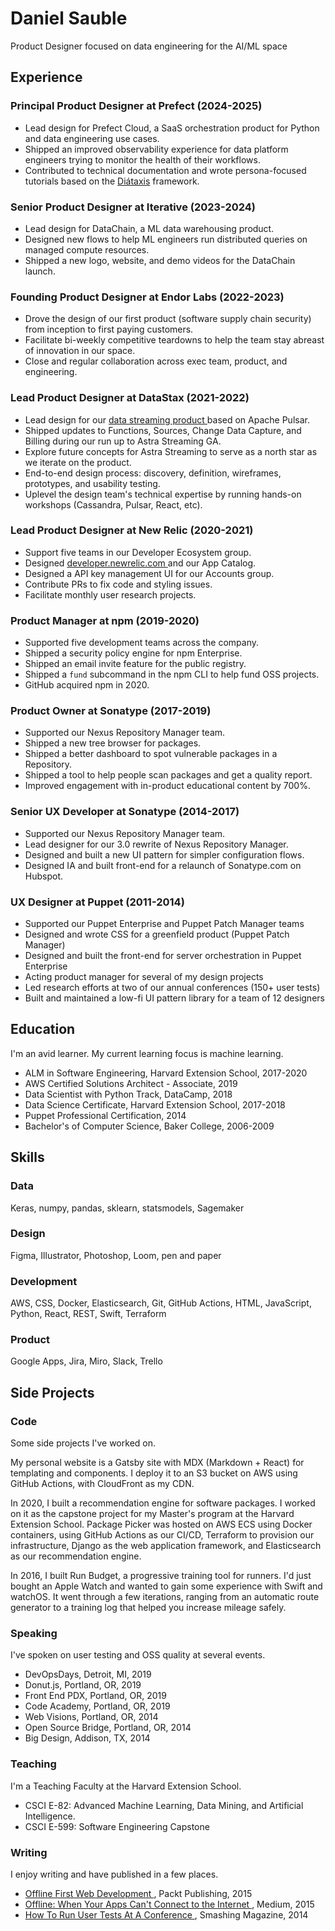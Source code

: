 

<SEO title="Resume" />

# Daniel Sauble

Product Designer focused on data engineering for the AI/ML space

## Experience

### Principal Product Designer at Prefect (2024-2025)

- Lead design for Prefect Cloud, a SaaS orchestration product for Python and data engineering use cases.
- Shipped an improved observability experience for data platform engineers trying to monitor the health of their workflows.
- Contributed to technical documentation and wrote persona-focused tutorials based on the <a href="https://diataxis.fr">Diátaxis</a> framework.

### Senior Product Designer at Iterative (2023-2024)

- Lead design for DataChain, a ML data warehousing product.
- Designed new flows to help ML engineers run distributed queries on managed compute resources.
- Shipped a new logo, website, and demo videos for the DataChain launch.

### Founding Product Designer at Endor Labs (2022-2023)

- Drove the design of our first product (software supply chain security) from inception to first paying customers.
- Facilitate bi-weekly competitive teardowns to help the team stay abreast of innovation in our space.
- Close and regular collaboration across exec team, product, and engineering.

### Lead Product Designer at DataStax (2021-2022)

- Lead design for our <a href="https://www.datastax.com/products/astra-streaming" target="_blank">data streaming product <i class="fa fa-external-link" aria-hidden="true"></i></a> based on Apache Pulsar.
- Shipped updates to Functions, Sources, Change Data Capture, and Billing during our run up to Astra Streaming GA.
- Explore future concepts for Astra Streaming to serve as a north star as we iterate on the product.
- End-to-end design process: discovery, definition, wireframes, prototypes, and usability testing.
- Uplevel the design team's technical expertise by running hands-on workshops (Cassandra, Pulsar, React, etc).

### Lead Product Designer at New Relic (2020-2021)

- Support five teams in our Developer Ecosystem group.
- Designed <a href="https://developer.newrelic.com" target="_blank">developer.newrelic.com <i class="fa fa-external-link" aria-hidden="true"></i></a> and our App Catalog.
- Designed a API key management UI for our Accounts group.
- Contribute PRs to fix code and styling issues.
- Facilitate monthly user research projects.

### Product Manager at npm (2019-2020)

- Supported five development teams across the company.
- Shipped a security policy engine for npm Enterprise.
- Shipped an email invite feature for the public registry.
- Shipped a `fund` subcommand in the npm CLI to help fund OSS projects.
- GitHub acquired npm in 2020.

### Product Owner at Sonatype (2017-2019)

- Supported our Nexus Repository Manager team.
- Shipped a new tree browser for packages.
- Shipped a better dashboard to spot vulnerable packages in a Repository.
- Shipped a tool to help people scan packages and get a quality report.
- Improved engagement with in-product educational content by 700%.

### Senior UX Developer at Sonatype (2014-2017)

- Supported our Nexus Repository Manager team.
- Lead designer for our 3.0 rewrite of Nexus Repository Manager.
- Designed and built a new UI pattern for simpler configuration flows.
- Designed IA and built front-end for a relaunch of Sonatype.com on Hubspot.

### UX Designer at Puppet (2011-2014)

- Supported our Puppet Enterprise and Puppet Patch Manager teams
- Designed and wrote CSS for a greenfield product (Puppet Patch Manager)
- Designed and built the front-end for server orchestration in Puppet Enterprise
- Acting product manager for several of my design projects
- Led research efforts at two of our annual conferences (150+ user tests)
- Built and maintained a low-fi UI pattern library for a team of 12 designers

## Education

I'm an avid learner. My current learning focus is machine learning.

- ALM in Software Engineering, Harvard Extension School, 2017-2020
- AWS Certified Solutions Architect - Associate, 2019
- Data Scientist with Python Track, DataCamp, 2018
- Data Science Certificate, Harvard Extension School, 2017-2018
- Puppet Professional Certification, 2014
- Bachelor's of Computer Science, Baker College, 2006-2009

## Skills

### Data

Keras, numpy, pandas, sklearn, statsmodels, Sagemaker

### Design

Figma, Illustrator, Photoshop, Loom, pen and paper

### Development

AWS, CSS, Docker, Elasticsearch, Git, GitHub Actions, HTML, JavaScript, Python, React, REST, Swift, Terraform

### Product

Google Apps, Jira, Miro, Slack, Trello

## Side Projects

### Code

Some side projects I've worked on.

<Link to="/">My personal website</Link> is a Gatsby site with MDX (Markdown + React) for
templating and components. I deploy it to an S3 bucket on AWS using GitHub Actions,
with CloudFront as my CDN.

In 2020, I built a recommendation engine for software packages.
I worked on it as the capstone project for my Master's program at the Harvard Extension School.
Package Picker was hosted on AWS ECS using Docker containers, using GitHub Actions as our CI/CD,
Terraform to provision our infrastructure, Django as the web application framework, and
Elasticsearch as our recommendation engine.

In 2016, I built <Link to="/runbudget">Run Budget</Link>, a progressive training
tool for runners. I'd just bought an Apple Watch and wanted to gain some experience
with Swift and watchOS. It went through a few iterations, ranging from an
automatic route generator to a training log that helped you increase mileage safely.

### Speaking

I've spoken on user testing and OSS quality at several events.

- DevOpsDays, Detroit, MI, 2019
- Donut.js, Portland, OR, 2019
- Front End PDX, Portland, OR, 2019
- Code Academy, Portland, OR, 2019
- Web Visions, Portland, OR, 2014
- Open Source Bridge, Portland, OR, 2014
- Big Design, Addison, TX, 2014

### Teaching

I'm a Teaching Faculty at the Harvard Extension School.

- CSCI E-82: Advanced Machine Learning, Data Mining, and Artificial Intelligence.
- CSCI E-599: Software Engineering Capstone

### Writing

I enjoy writing and have published in a few places.

- <a href="https://www.packtpub.com/product/offline-first-web-development/9781785884573" target="_blank">Offline First Web Development <i class="fa fa-external-link" aria-hidden="true"></i></a>, Packt Publishing, 2015
- <a href="https://uxdesign.cc/offline-93c2f8396124" target="_blank">Offline: When Your Apps Can't Connect to the Internet <i class="fa fa-external-link" aria-hidden="true"></i></a>, Medium, 2015
- <a href="https://www.smashingmagazine.com/2014/11/how-to-run-user-tests-at-a-conference/" target="_blank">How To Run User Tests At A Conference <i class="fa fa-external-link" aria-hidden="true"></i></a>, Smashing Magazine, 2014